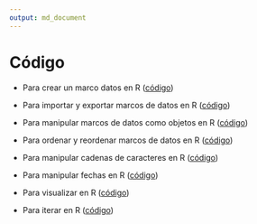 ```yaml
---
output: md_document
---
```


# Código

-   Para crear un marco datos en R ([código](https://agusnieto77.github.io/Sem-UNComa/codigo/df "data frame"))

-   Para importar y exportar marcos de datos en R ([código](https://agusnieto77.github.io/Sem-UNComa/codigo/read_save "import export"))

-   Para manipular marcos de datos como objetos en R ([código](https://agusnieto77.github.io/Sem-UNComa/codigo/manipular "manipular"))

-   Para ordenar y reordenar marcos de datos en R ([código](https://agusnieto77.github.io/Sem-UNComa/codigo/ordenar "ordenar"))

-   Para manipular cadenas de caracteres en R ([código](https://agusnieto77.github.io/Sem-UNComa/codigo/strings "strings"))

-   Para manipular fechas en R ([código](https://agusnieto77.github.io/Sem-UNComa/codigo/fechas "fechas"))

-   Para visualizar en R ([código](https://agusnieto77.github.io/Sem-UNComa/codigo/vis "visualización"))

-   Para iterar en R ([código](https://agusnieto77.github.io/Sem-UNComa/codigo/iterar "iterar"))

